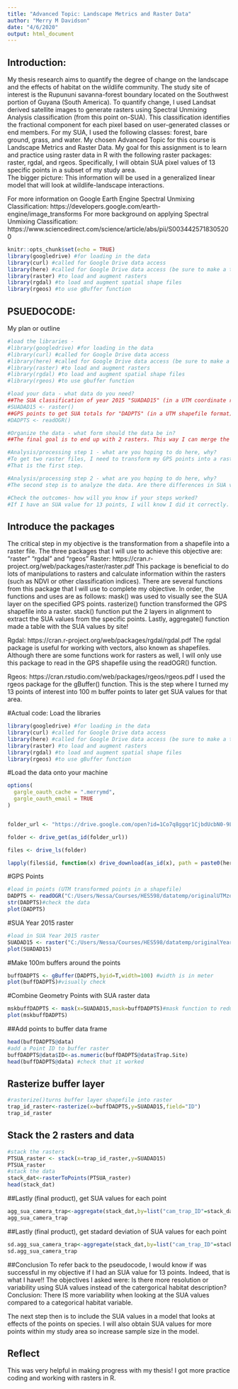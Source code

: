 ```yaml
---
title: "Advanced Topic: Landscape Metrics and Raster Data"
author: "Merry M Davidson"
date: "4/6/2020"
output: html_document
---
```


## Introduction:
My thesis research aims to quantify the degree of change on the landscape and the effects of habitat on the wildlife community. The study site of interest is the Rupununi savanna-forest boundary located on the Southwest portion of Guyana (South America). To quantify change, I used Landsat derived satellite images to generate rasters using Spectral Unmixing Analysis classification (from this point on-SUA). This classification identifies the fractional component for each pixel based on user-generated classes or end members. For my SUA, I used the following classes: forest, bare ground, grass, and water.
My chosen Advanced Topic for this course is Landscape Metrics and Raster Data. 
My goal for this assignment is to learn and practice using raster data in R with the following raster packages: raster, rgdal, and rgeos. Specifically, I will obtain SUA pixel values of 13 specific points in a subset of my study area.  
The bigger picture: This information will be used in a generalized linear model that will look at wildlife-landscape interactions.

For more information on Google Earth Engine Spectral Unmixing Classification: https://developers.google.com/earth-engine/image_transforms
For more background on applying Spectral Unmixing Classification:
https://www.sciencedirect.com/science/article/abs/pii/S0034425718305200



```r
knitr::opts_chunk$set(echo = TRUE)
library(googledrive) #for loading in the data
library(curl) #called for Google Drive data access
library(here) #called for Google Drive data access (be sure to make a temp folder for downloads)
library(raster) #to load and augment rasters
library(rgdal) #to load and augment spatial shape files
library(rgeos) #to use gBuffer function
```


## PSUEDOCODE:
My plan or outline

```r
#load the libraries - 
#library(googledrive) #for loading in the data
#library(curl) #called for Google Drive data access
#library(here) #called for Google Drive data access (be sure to make a temp folder for downloads)
#library(raster) #to load and augment rasters
#library(rgdal) #to load and augment spatial shape files
#library(rgeos) #to use gbuffer function

#load your data - what data do you need?
##The SUA classification of year 2015 "SUADAD15" (in a UTM coordinate raster file)
#SUADAD15 <- raster()
##GPS points to get SUA totals for "DADPTS" (in a UTM shapefile format)
#DADPTS <- readOGR()

#Organize the data - what form should the data be in? 
##The final goal is to end up with 2 rasters. This way I can merge the spatial points raster and SUA values raster together. I start off with a raster and a spatial data file of points. 

#Analysis/processing step 1 - what are you hoping to do here, why? 
#To get two raster files, I need to transform my GPS points into a raster so I can merge (stack) both rasters together.
#That is the first step. 

#Analysis/processing step 2 - what are you hoping to do here, why? 
#The second step is to analyze the data. Are there differences in SUA values between the points? 9 out of the 13 points are classified as bush island habitats. Is there more resolution or variability using SUA values instead of the categorical habitat description?

#Check the outcomes- how will you know if your steps worked?
#If I have an SUA value for 13 points, I will know I did it correctly.

```

## Introduce the packages
The critical step in my objective is the transformation from a shapefile into a raster file. 
The three packages that I will use to achieve this objective are: "raster"  "rgdal" and "rgeos"
Raster: https://cran.r-project.org/web/packages/raster/raster.pdf
This package is beneficial to do lots of manipulations to rasters and calculate information within the rasters (such as NDVI or other classification indices). There are several functions from this package that I will use to complete my objective. In order, the functions and uses are as follows: mask() was used to visually see the SUA layer on the specified GPS points. rasterize() function transformed the GPS shapefile into a raster. stack() function put the 2 layers in alignment to extract the SUA values from the specific points. Lastly, aggregate() function made a table with the SUA values by site!

Rgdal: https://cran.r-project.org/web/packages/rgdal/rgdal.pdf
The rgdal package is useful for working with vectors, also known as shapefiles. Although there are some functions work for rasters as well, I will only use this package to read in the GPS shapefile using the readOGR() function.

Rgeos: https://cran.rstudio.com/web/packages/rgeos/rgeos.pdf
I used the rgeos package for the gBuffer() function. This is the step where I turned my 13 points of interest into 100 m buffer points to later get SUA values for that area.




#Actual code:
Load the libraries
```r
library(googledrive) #for loading in the data
library(curl) #called for Google Drive data access
library(here) #called for Google Drive data access (be sure to make a temp folder for downloads)
library(raster) #to load and augment rasters
library(rgdal) #to load and augment spatial shape files
library(rgeos) #to use gBuffer function
```

#Load the data onto your machine
```r

options(
  gargle_oauth_cache = ".merrymd",
  gargle_oauth_email = TRUE
)


folder_url <- "https://drive.google.com/open?id=1Co7q8ggqr1CjbdUcbN0-9LtnHygshKkq"

folder <- drive_get(as_id(folder_url))

files <- drive_ls(folder)

lapply(files$id, function(x) drive_download(as_id(x), path = paste0(here::here("datatemp/original/"), files[files$id==x,]$name), overwrite = TRUE))


```

#GPS Points
```r
#load in points (UTM transformed points in a shapefile)
DADPTS <- readOGR("C:/Users/Nessa/Courses/HES598/datatemp/originalUTMzone21N.shp")
str(DADPTS)#check the data
plot(DADPTS)
```

#SUA Year 2015 raster 

```r

#load in SUA Year 2015 raster
SUADAD15 <- raster("C:/Users/Nessa/Courses/HES598/datatemp/originalYear2015_UTMzone21N.tif")
plot(SUADAD15)
```


#Make 100m buffers around the points

```r
buffDADPTS <- gBuffer(DADPTS,byid=T,width=100) #width is in meter
plot(buffDADPTS)#visually check
```

#Combine Geometry Points with SUA raster data
```r

mskbuffDADPTS <- mask(x=SUADAD15,mask=buffDADPTS)#mask function to reduce the raster to buffer object
plot(mskbuffDADPTS)

```

##Add points to buffer data frame
```r
head(buffDADPTS@data)
#add a Point ID to buffer raster
buffDADPTS@data$ID<-as.numeric(buffDADPTS@data$Trap.Site)
head(buffDADPTS@data) #check that it worked
```

## Rasterize buffer layer 
```r

#rasterize()turns buffer layer shapefile into raster
trap_id_raster<-rasterize(x=buffDADPTS,y=SUADAD15,field="ID")  
trap_id_raster

```

## Stack the 2 rasters and data
```r
#stack the rasters
PTSUA_raster <- stack(x=trap_id_raster,y=SUADAD15)
PTSUA_raster
#stack the data
stack_dat<-rasterToPoints(PTSUA_raster)
head(stack_dat)
```

##Lastly (final product), get SUA values for each point
```r
agg_sua_camera_trap<-aggregate(stack_dat,by=list("cam_trap_ID"=stack_dat[,3]),FUN=mean,na.rm=T)
agg_sua_camera_trap
```

##Lastly (final product), get stadard deviation of SUA values for each point
```r
sd.agg_sua_camera_trap<-aggregate(stack_dat,by=list("cam_trap_ID"=stack_dat[,3]),FUN=sd,na.rm=T)
sd.agg_sua_camera_trap
```


##Conclusion
To refer back to the pseudocode, I would know if was successful in my objective if I had an SUA value for 13 points. Indeed, that is what I have!!
The objectives I asked were: Is there more resolution or variability using SUA values instead of the catergorical habitat description?
Conclusion: There IS more variability when looking at the SUA values compared to a categorical habitat variable.

The next step then is to include the SUA values in a model that looks at effects of the points on species. I will also obtain SUA values for more points within my study area so increase sample size in the model.

## Reflect
This was very helpful in making progress with my thesis! I got more practice coding and working with rasters in R.

